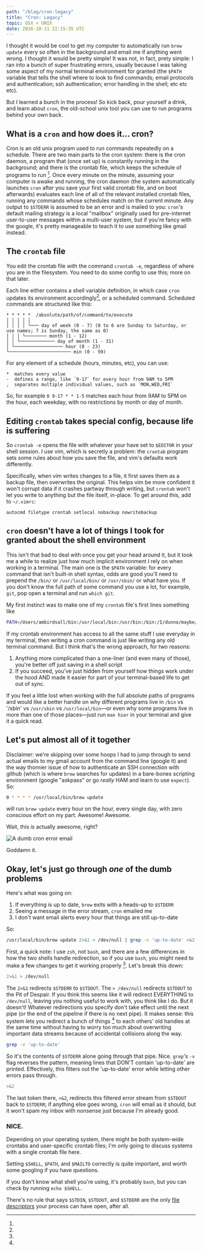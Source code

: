 ```yaml
---
path: "/blag/cron-legacy"
title: "Cron: Legacy"
topic: OSX < UNIX
date: 2016-10-11 22:15:35 UTC
---
```


I thought it would be cool to get my computer to automatically run `brew update` every so often in the background and email me if anything went wrong. I
thought it would be pretty simple! It was not, in fact, prety simple: I ran
into a bunch of super frustrating errors, usually because I was taking some
aspect of my normal terminal environment for granted (the `$PATH` variable that
tells the shell where to look to find commands; email protocols and
authentication; ssh authentication; error handling in the shell; etc etc etc).

But I learned a bunch in the process! So kick back, pour yourself a drink, and
learn about `cron`, the old-school unix tool you can use to run programs behind
your own back.

## What is a `cron` and how does it... cron?

Cron is an old unix program used to run commands repeatedly on a schedule.
There are two main parts to the cron system: there is the cron daemon, a
program that (once set up) is constantly running in the background; and there
is the crontab file, which keeps the schedule of programs to run [^1]. Once every minute
on the minute, assuming your computer is awake and running, the cron daemon (the system
automatically launches `cron` after you save your first valid crontab file, and on boot
afterwards) evaluates each line of all of the relevant installed crontab files, running
any commands whose schedules match on the current minute. Any output to `$STDERR` is
assumed to be an error and is mailed to you: `cron`'s default mailing strategy is a local
"mailbox" originally used for pre-internet user-to-user messages within a multi-user
system, but if you're fancy with the google, it's pretty manageable to teach it to use
something like gmail instead.

## The `crontab` file

You edit the crontab file with the command `crontab -e`, regardless of where
you are in the filesystem. You need to do some config to use this; more on that
later.

Each line either contains a shell variable definition, in which case `cron`
updates its environment accordingly[^2], or a
scheduled command. Scheduled commands are structured like this:

```
* * * * *  /absolute/path/of/command/to/execute
│ │ │ │ │
│ │ │ │ └─── day of week (0 - 7) (0 to 6 are Sunday to Saturday, or use names; 7 is Sunday, the same as 0)
│ │ │ └──────── month (1 - 12)
│ │ └───────────── day of month (1 - 31)
│ └────────────────── hour (0 - 23)
└─────────────────────── min (0 - 59)
```

For any element of a schedule (hours, minutes, etc), you can use:

```
*  matches every value
-  defines a range, like `9-17` for every hour from 9AM to 5PM
,  separates multiple individual values, such as `MON,WED,FRI`
```

So, for example `0 9-17 * * 1-5` matches each hour from 9AM to 5PM on the hour,
each weekday, with no restrictions by month or day of month.

## Editing `crontab` takes special config, because life is suffering

So `crontab -e` opens the file with whatever your have set to `$EDITOR` in your
shell session. I use vim, which is secretly a problem: the `crontab` program
sets some rules about how you save the file, and vim's defaults work
differently.

Specifically, when vim writes changes to a file, it first saves them as a
backup file, then overwrites the original. This helps vim be more confident it
won't corrupt data if it crashes partway through writing, but `crontab` won't
let you write to anything but the file itself, in-place. To get around this,
add to `~/.vimrc`:

```vim
autocmd filetype crontab setlocal nobackup nowritebackup
```

## `cron` doesn't have a lot of things I took for granted about the shell environment

This isn't that bad to deal with once you get your head around it, but it took
me a while to realize just how much implicit environment I rely on when working
in a terminal. The main one is the `$PATH` variable: for every command that
isn't built-in shell syntax, odds are good you'll need to prepend the `/bin/`
or `/usr/local/bin/` or `/usr/sbin/` or what have you. If you don't know the
full path of some command you use a lot, for example, `git`, pop open a
terminal and run `which git`.

My first instinct was to make one of my `crontab` file's first lines something like

```bash
PATH=/Users/ambirdsall/bin:/usr/local/bin:/usr/bin:/bin:/I/dunno/maybe/sbin:/other/things/I'm/used/to/also
```

If my crontab environment has access to all the same stuff I use everyday in my
terminal, then writing a cron command is just like writing any old terminal
command. But I think that's the wrong approach, for two reasons:

1. Anything more complicated than a one-liner (and even many of those), you're
   better off just saving in a shell script
1. If you succeed, you've just hidden from yourself how things work under the
   hood AND made it easier for part of your terminal-based life to get out of
   sync.

If you feel a little lost when working with the full absolute paths of programs
and would like a better handle on why different programs live in `/bin` vs
'/sbin' vs `/usr/sbin` vs `/usr/local/bin`—or even why some programs live in
more than one of those places—just run `man hier` in your terminal and give it
a quick read.

## Let's put almost all of it together

Disclaimer: we're skipping over some hoops I had to jump through to send actual
emails to my gmail account from the command line (google it) and the way
thornier issue of how to authenticate an SSH connection with github (which is
where `brew` searches for updates) in a bare-bones scripting environment
(google "askpass" or go _really_ HAM and learn to use `expect`). So:

```bash
0 * * * * /usr/local/bin/brew update
```

will run `brew update` every hour on the hour, every single day, with zero
conscious effort on my part. Awesome! Awesome.

Wait, this _is_ actually awesome, right?

![A dumb cron error email](../../dumb-cron-error-email.png)

Goddamn it.

## Okay, let's just go through _one_ of the dumb problems

Here's what was going on:

1. If everything is up to date, `brew` exits with a heads-up to `$STDERR`
1. Seeing a message in the error stream, `cron` emailed me
1. I don't want email alerts every hour that things are still up-to-date

So:

```bash
/usr/local/bin/brew update 2>&1 > /dev/null | grep -v 'up-to-date' >&2
```

First, a quick note: I use `zsh`, not `bash`, and there are a few differences
in how the two shells handle redirection, so if you use `bash`, you might
need to make a few changes to get it working properly
[^3]. Let's break this down:

```bash
2>&1 > /dev/null
```

The `2>&1` redirects `$STDERR` to `$STDOUT`. The `> /dev/null` redirects
`$STDOUT` to the Pit of Despair. If you think this seems like it will redirect
EVERYTHING to `/dev/null`, leaving you nothing useful to work with, you think
like I do. But it doesn't! Whatever redirections you specify don't take effect
until the next pipe (or the end of the pipeline if there is no next pipe). It
makes sense: this system lets you redirect a bunch of things
[^4] to each
others' old handles at the same time without having to worry too much about
overwriting important data streams because of accidental collisions along the
way.

```bash
grep -v 'up-to-date'
```

So it's the contents of `$STDERR` alone going through that pipe. Nice. `grep`'s
`-v` flag reverses the pattern, meaning lines that DON'T contain 'up-to-date'
are printed. Effectively, this filters out the 'up-to-date' error while letting
other errors pass through.

```bash
>&2
```

The last token there, `>&2`, redirects this filtered error stream from `$STDOUT`
back to `$STDERR`; if anything else goes wrong, `cron` will email as it should,
but it won't spam my inbox with nonsense just because I'm already good.

### NICE.

[^1]:

  Depending on your operating system, there might be both system-wide
  crontabs and user-specific crontab files; I'm only going to discuss systems
  with a single crontab file here.

[^2]:

  Setting `$SHELL`, `$PATH`, and `$MAILTO` correctly is quite important, and
  worth some googling if you have questions.

[^3]:

  If you don't know what shell you're using, it's probably `bash`, but you
  can check by running `echo $SHELL`.

[^4]:

  There's no rule that says `$STDIN`, `$STDOUT`, and `$STDERR` are the only
  [file descriptors](https://en.wikipedia.org/wiki/File_descriptor) your
  process can have open, after all.
